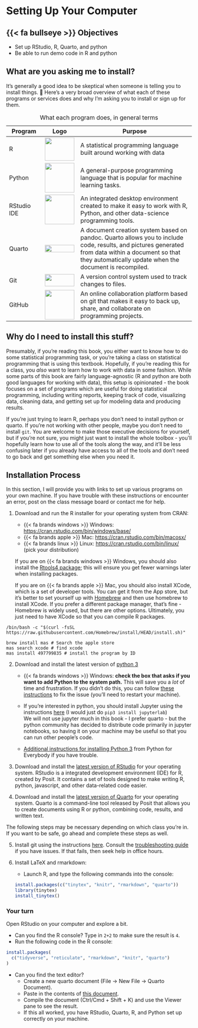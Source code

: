 # Setting Up Your Computer {#sec-setting-up}

## {{< fa bullseye >}} Objectives

-   Set up RStudio, R, Quarto, and python
-   Be able to run demo code in R and python

## What are you asking me to install?

It's generally a good idea to be skeptical when someone is telling you to install things.
🤨 Here's a very broad overview of what each of these programs or services does and why I'm asking you to install or sign up for them.

| Program     | Logo                                                                                                                                       | Purpose                                                                                                                                                                                                       |
|--------------|--------------|---------------------------------------------|
| R           | ![](https://www.r-project.org/Rlogo.png){width="80" height="63" fig-alt="R logo"}                                                                           | A statistical programming language built around working with data                                                                                                                                             |
| Python      | ![](https://s3.dualstack.us-east-2.amazonaws.com/pythondotorg-assets/media/community/logos/python-logo-only.png){width="80" fig-alt="Python logo"}               | A general-purpose programming language that is popular for machine learning tasks.                                                                                                                            |
| RStudio IDE | ![](../images/tools/RStudio-Ball.png){width="80" fig-alt="RStudio logo"}                                                       | An integrated desktop environment created to make it easy to work with R, Python, and other data-science programming tools.                                                                                   |
| Quarto      | ![](https://quarto.org/quarto.png){width="80" height="20" fig-alt="Quarto logo"}                                                                                 | A document creation system based on pandoc. Quarto allows you to include code, results, and pictures generated from data within a document so that they automatically update when the document is recompiled. |
| Git         | ![](https://upload.wikimedia.org/wikipedia/commons/thumb/e/e0/Git-logo.svg/1920px-Git-logo.svg.png){width="80" height="33" fig-alt="git logo"}                | A version control system used to track changes to files.                                                                                                                                                      |
| GitHub      | ![](https://upload.wikimedia.org/wikipedia/commons/thumb/c/c2/GitHub_Invertocat_Logo.svg/800px-GitHub_Invertocat_Logo.svg.png){width="80" fig-alt="GitHub logo"} | An online collaboration platform based on git that makes it easy to back up, share, and collaborate on programming projects.                                                                                  |

: What each program does, in general terms

## Why do I need to install this stuff?

Presumably, if you're reading this book, you either want to know how to do some statistical programming task, or you're taking a class on statistical programming that is using this textbook. 
Hopefully, if you're reading this for a class, you *also* want to learn how to work with data in some fashion. 
While some parts of this book are fairly language-agnostic (R and python are both good languages for working with data), this setup is opinionated - the book focuses on a set of programs which are useful for doing statistical programming, including writing reports, keeping track of code, visualizing data, cleaning data, and getting set up for modeling data and producing results. 

If you're just trying to learn R, perhaps you don't need to install python or quarto.
If you're not working with other people, maybe you don't need to install `git`. 
You are welcome to make those executive decisions for yourself, but if you're not sure, you might just want to install the whole toolbox - you'll hopefully learn how to use all of the tools along the way, and it'll be less confusing later if you already have access to all of the tools and don't need to go back and get something else when you need it.

## Installation Process

In this section, I will provide you with links to set up various programs on your own machine.
If you have trouble with these instructions or encounter an error, post on the class message board or contact me for help.

1.  Download and run the R installer for your operating system from CRAN:

    -   {{< fa brands windows >}} Windows: <https://cran.rstudio.com/bin/windows/base/>
    -   {{< fa brands apple >}} Mac: <https://cran.rstudio.com/bin/macosx/>
    -   {{< fa brands linux >}} Linux: <https://cran.rstudio.com/bin/linux/> (pick your distribution)

    If you are on {{< fa brands windows >}} Windows, you should also install the [Rtools4 package](https://cran.rstudio.com/bin/windows/Rtools/); this will ensure you get fewer warnings later when installing packages.
    
    If you are on {{< fa brands apple >}} Mac, you should also install XCode, which is a set of developer tools. You can get it from the App store, but it's better to set yourself up with  [Homebrew](https://brew.sh/) and then use homebrew to install XCode. If you prefer a different package manager, that's fine - Homebrew is widely used, but there are other options. Ultimately, you just need to have XCode so that you can compile R packages. 

```
/bin/bash -c "$(curl -fsSL https://raw.githubusercontent.com/Homebrew/install/HEAD/install.sh)"
```

```
brew install mas # Search the apple store
mas search xcode # find xcode
mas install 497799835 # install the program by ID
```

2.  Download and install the latest version of [python 3](https://www.python.org/downloads/)

    -   {{< fa brands windows >}} Windows: **check the box that asks if you want to add Python to the system path.**
        This will save you a *lot* of time and frustration. If you didn't do this, you can follow [these instructions](https://www.geeksforgeeks.org/how-to-add-python-to-windows-path/) to fix the issue (you'll need to restart your machine).

    -   If you're interested in python, you should install Jupyter using the instructions [here](https://jupyter.org/install) (I would just do `pip3 install jupyterlab`)\
        We will not use jupyter much in this book - I prefer quarto - but the python community has decided to distribute code primarily in jupyter notebooks, so having it on your machine may be useful so that you can run other people's code.

    -   [Additional instructions for installing Python 3](https://www.py4e.com/lessons/install) from Python for Everybody if you have trouble.

3.  Download and install the [latest version of RStudio](https://posit.co/download/rstudio-desktop/#download) for your operating system.
    RStudio is a integrated development environment (IDE) for R, created by Posit.
    It contains a set of tools designed to make writing R, python, javascript, and other data-related code easier.

4.  Download and install the [latest version of Quarto](https://quarto.org/#getting-started) for your operating system.
    Quarto is a command-line tool released by Posit that allows you to create documents using R or python, combining code, results, and written text.

The following steps may be necessary depending on which class you're in.
If you want to be safe, go ahead and complete these steps as well.

5.  Install git using the instructions [here](https://happygitwithr.com/install-git.html).
    Consult the [troubleshooting guide](https://happygitwithr.com/troubleshooting.html) if you have issues.
    If that fails, then seek help in office hours.

6.  Install LaTeX and rmarkdown:

    -   Launch R, and type the following commands into the console:

    ```r
    install.packages(c("tinytex", "knitr", "rmarkdown", "quarto"))
    library(tinytex)
    install_tinytex()
    ```

::: callout-tip
### Your turn {.unnumbered}

Open RStudio on your computer and explore a bit.

-   Can you find the R console? Type in `2+2` to make sure the result is `4`.
-   Run the following code in the R console:

``` r
install.packages(
  c("tidyverse", "reticulate", "rmarkdown", "knitr", "quarto")
)
```

-   Can you find the text editor?
    -   Create a new quarto document (File -\> New File -\> Quarto Document).
    -   Paste in the contents of [this document](../files/getting-started-r-python.qmd).
    -   Compile the document (Ctrl/Cmd + Shift + K) and use the Viewer pane to see the result.
    -   If this all worked, you have RStudio, Quarto, R, and Python set up correctly on your machine.
:::
